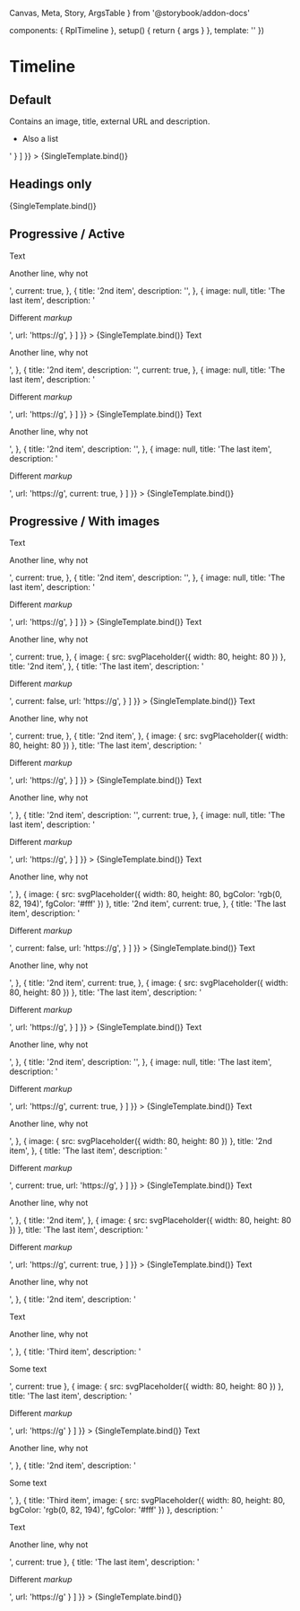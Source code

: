   Canvas,
  Meta,
  Story,
  ArgsTable
} from '@storybook/addon-docs'

  components: { RplTimeline },
  setup() {
    return { args }
  },
  template: '<RplTimeline v-bind="args" />'
})

<Meta title='Core/Containers/Timeline' component={RplTimeline} />

# Timeline

<ArgsTable of={RplTimeline} />

## Default

<Canvas>
  <Story
    name='Default'
    play={a11yStoryCheck}
    args={{
      title: 'Timeline heading',
      items: [
        {
          image: { src: svgPlaceholder({ width: 320, height: 240 }) },
          title: 'Timeline item with link',
          url: '#',
          dateStart: '2019-01-01T09:00:00.000+10:00',
          dateEnd: '2020-12-01T09:00:00.000+10:00',
          description: 'Contains image, title, internal URL, different start / end date and description.'
        },
        {
          title: 'Timeline item 2',
          subtitle: 'Contains title and custom subtitle.'
        },
        {
          image: { src: svgPlaceholder({ width: 80, height: 80 }) },
          title: 'Timeline item 3',
          dateStart: '2018-01-01T09:00:00.000+10:00',
          dateEnd: '2018-01-15T09:00:00.000+10:00',
          subtitle: 'Custom subtitle - this should not show.',
          description: 'Contains image, title, different start / end date, subtitle (hidden) and description.'
        },
        {
          title: 'Timeline item 4',
          dateStart: '2018-03-01T09:00:00.000+10:00',
          dateEnd: '2018-03-01T09:00:00.000+10:00',
          description: 'Contains title, matching start / end date and description.'
        },
        {
          image: { src: svgPlaceholder({ width: 80, height: 80 }) },
          title: 'Timeline item 5 with link',
          url: 'https://www.google.com',
          description: '<p>Contains an image, title, external URL and description.</p><ul><li>Also a list</li></ul>'
        }
      ]
    }}
  >
    {SingleTemplate.bind()}
  </Story>
</Canvas>

## Headings only

<Canvas>
  <Story
    name='Headings only'
    play={a11yStoryCheck}
    args={{
      title: 'Timeline heading',
      items: [
        {
          title: 'Timeline item 1'
        },
        {
          title: 'Timeline item 2'
        },
        {
          title: 'Timeline item 3 with link',
          url: 'https://www.google.com'
        },
        {
          title: 'Timeline item 4'
        },
        {
          title: 'Timeline item 5'
        }
      ]
    }}
  >
    {SingleTemplate.bind()}
  </Story>
</Canvas>

## Progressive / Active

<Canvas columns={3}>
  <Story
    name='Progressive/Active/1'
    play={a11yStoryCheck}
    args={{
      title: false,
      items: [
        {
          title: 'First item',
          description: '<p>Text</p><p>Another line, why not</p>',
          current: true,
        },
        {
          title: '2nd item',
          description: '',
        },
        {
          image: null,
          title: 'The last item',
          description: '<p>Different <em>markup</em></p>',
          url: 'https://g',
        }
      ]
    }}
  >
    {SingleTemplate.bind()}
  </Story>
  <Story
    name='Progressive/Active/2'
    play={a11yStoryCheck}
    args={{
      title: false,
      items: [
        {
          title: 'First item',
          description: '<p>Text</p><p>Another line, why not</p>',
        },
        {
          title: '2nd item',
          description: '',
          current: true,
        },
        {
          image: null,
          title: 'The last item',
          description: '<p>Different <em>markup</em></p>',
          url: 'https://g',
        }
      ]
    }}
  >
    {SingleTemplate.bind()}
  </Story>
  <Story
    name='Progressive/Active/3'
    play={a11yStoryCheck}
    args={{
      title: false,
      items: [
        {
          title: 'First item',
          description: '<p>Text</p><p>Another line, why not</p>',
        },
        {
          title: '2nd item',
          description: '',
        },
        {
          image: null,
          title: 'The last item',
          description: '<p>Different <em>markup</em></p>',
          url: 'https://g',
          current: true,
        }
      ]
    }}
  >
    {SingleTemplate.bind()}
  </Story>
</Canvas>

## Progressive / With images

<Canvas columns={3}>
  <Story
    name='Progressive/Image/1'
    play={a11yStoryCheck}
    args={{
      title: false,
      items: [
        {
          image: { src: svgPlaceholder({ width: 80, height: 80 }) },
          title: 'First item',
          description: '<p>Text</p><p>Another line, why not</p>',
          current: true,
        },
        {
          title: '2nd item',
          description: '',
        },
        {
          image: null,
          title: 'The last item',
          description: '<p>Different <em>markup</em></p>',
          url: 'https://g',
        }
      ]
    }}
  >
    {SingleTemplate.bind()}
  </Story>
  <Story
    name='Progressive/Image/2'
    play={a11yStoryCheck}
    args={{
      title: false,
      items: [
        {
          title: 'First item',
          description: '<p>Text</p><p>Another line, why not</p>',
          current: true,
        },
        {
          image: { src: svgPlaceholder({ width: 80, height: 80 }) },
          title: '2nd item',
        },
        {
          title: 'The last item',
          description: '<p>Different <em>markup</em></p>',
          current: false,
          url: 'https://g',
        }
      ]
    }}
  >
    {SingleTemplate.bind()}
  </Story>
  <Story
    name='Progressive/Image/3'
    play={a11yStoryCheck}
    args={{
      title: false,
      items: [
        {
          title: 'First item',
          description: '<p>Text</p><p>Another line, why not</p>',
          current: true,
        },
        {
          title: '2nd item',
        },
        {
          image: { src: svgPlaceholder({ width: 80, height: 80 }) },
          title: 'The last item',
          description: '<p>Different <em>markup</em></p>',
          url: 'https://g',
        }
      ]
    }}
  >
    {SingleTemplate.bind()}
  </Story>
  <Story
    name='Progressive/Image/4'
    play={a11yStoryCheck}
    args={{
      title: false,
      items: [
        {
          image: { src: svgPlaceholder({ width: 80, height: 80 }) },
          title: 'First item',
          description: '<p>Text</p><p>Another line, why not</p>',
        },
        {
          title: '2nd item',
          description: '',
          current: true,
        },
        {
          image: null,
          title: 'The last item',
          description: '<p>Different <em>markup</em></p>',
          url: 'https://g',
        }
      ]
    }}
  >
    {SingleTemplate.bind()}
  </Story>
  <Story
    name='Progressive/Image/5'
    play={a11yStoryCheck}
    args={{
      title: false,
      items: [
        {
          title: 'First item',
          description: '<p>Text</p><p>Another line, why not</p>',
        },
        {
          image: { src: svgPlaceholder({ width: 80, height: 80, bgColor: 'rgb(0, 82, 194)', fgColor: '#fff' }) },
          title: '2nd item',
          current: true,
        },
        {
          title: 'The last item',
          description: '<p>Different <em>markup</em></p>',
          current: false,
          url: 'https://g',
        }
      ]
    }}
  >
    {SingleTemplate.bind()}
  </Story>
  <Story
    name='Progressive/Image/6'
    play={a11yStoryCheck}
    args={{
      title: false,
      items: [
        {
          title: 'First item',
          description: '<p>Text</p><p>Another line, why not</p>',
        },
        {
          title: '2nd item',
          current: true,
        },
        {
          image: { src: svgPlaceholder({ width: 80, height: 80 }) },
          title: 'The last item',
          description: '<p>Different <em>markup</em></p>',
          url: 'https://g',
        }
      ]
    }}
  >
    {SingleTemplate.bind()}
  </Story>
  <Story
    name='Progressive/Image/7'
    play={a11yStoryCheck}
    args={{
      title: false,
      items: [
        {
          image: { src: svgPlaceholder({ width: 80, height: 80 }) },
          title: 'First item',
          description: '<p>Text</p><p>Another line, why not</p>',
        },
        {
          title: '2nd item',
          description: '',
        },
        {
          image: null,
          title: 'The last item',
          description: '<p>Different <em>markup</em></p>',
          url: 'https://g',
          current: true,
        }
      ]
    }}
  >
    {SingleTemplate.bind()}
  </Story>
  <Story
    name='Progressive/Image/8'
    play={a11yStoryCheck}
    args={{
      title: false,
      items: [
        {
          title: 'First item',
          description: '<p>Text</p><p>Another line, why not</p>',
        },
        {
          image: { src: svgPlaceholder({ width: 80, height: 80 }) },
          title: '2nd item',
        },
        {
          title: 'The last item',
          description: '<p>Different <em>markup</em></p>',
          current: true,
          url: 'https://g',
        }
      ]
    }}
  >
    {SingleTemplate.bind()}
  </Story>
  <Story
    name='Progressive/Image/9'
    play={a11yStoryCheck}
    args={{
      title: false,
      items: [
        {
          title: 'First item',
          description: '<p>Text</p><p>Another line, why not</p>',
        },
        {
          title: '2nd item',
        },
        {
          image: { src: svgPlaceholder({ width: 80, height: 80 }) },
          title: 'The last item',
          description: '<p>Different <em>markup</em></p>',
          url: 'https://g',
          current: true,
        }
      ]
    }}
  >
    {SingleTemplate.bind()}
  </Story>
  <Story
    name='Progressive/Image/10'
    play={a11yStoryCheck}
    args={{
      title: false,
      items: [
        {
          title: 'First item',
          description: '<p>Text</p><p>Another line, why not</p>',
        },
        {
          title: '2nd item',
          description: '<p>Text</p><p>Another line, why not</p>',
        },
        {
          title: 'Third item',
          description: '<p>Some text</p>',
          current: true
        },
        {
          image: { src: svgPlaceholder({ width: 80, height: 80 }) },
          title: 'The last item',
          description: '<p>Different <em>markup</em></p>',
          url: 'https://g'
        }
      ]
    }}
  >
    {SingleTemplate.bind()}
  </Story>
  <Story
    name='Progressive/Image/11'
    play={a11yStoryCheck}
    args={{
      title: false,
      items: [
        {
          title: 'First item',
          description: '<p>Text</p><p>Another line, why not</p>',
        },
        {
          title: '2nd item',
          description: '<p>Some text</p>',
        },
        {
          title: 'Third item',
          image: { src: svgPlaceholder({ width: 80, height: 80, bgColor: 'rgb(0, 82, 194)', fgColor: '#fff' }) },
          description: '<p>Text</p><p>Another line, why not</p>',
          current: true
        },
        {
          title: 'The last item',
          description: '<p>Different <em>markup</em></p>',
          url: 'https://g'
        }
      ]
    }}
  >
    {SingleTemplate.bind()}
  </Story>
</Canvas>
